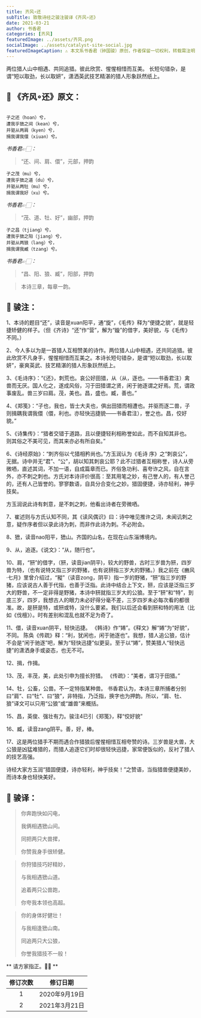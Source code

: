 ```yaml
---
title: 齐风∘还
subTitle: 致敬诗经之骏注骏译《齐风∘还》 
date: 2021-03-21 
author: 书香君
categories: [齐风]
featuredImage: ../assets/齐风.png
socialImage: ../assets/catalyst-site-social.jpg
featuredImageCaption: ⚠️️ 本文系书香君（钟国骏）原创，作者保留一切权利，转载需注明出处。
---
```


两位猎人山中相遇、共同追猎。彼此欣赏、惺惺相惜而互美。
长短句错杂，是谓“短以取劲，长以取妍”，潇洒英武技艺精湛的猎人形象跃然纸上。

## 🌼 《齐风∘还》原文：
```

子之还（hoan）兮，
遭我乎峱之间（kean）兮，
并驱从两肩（kyen）兮，
揖我谓我儇（xiuan）兮。

```
*书香君👉🏻：* 

> “还、间、肩、儇”，元部，押韵

```
子之茂（mu）兮，
遭我乎峱之道（du）兮，
并驱从两牡（mu）兮，
揖我谓我好（xu）兮。

```
*书香君👉🏻：* 

> “茂、道、牡、好”，幽部，押韵

```
子之昌（tjiang）兮，
遭我乎峱之阳（jiang）兮，
并驱从两狼（lang）兮，
揖我谓我臧（tzang）兮。

```
*书香君👉🏻：* 

> “昌、阳、狼、臧”，阳部，押韵

> 本诗三章，每章一韵。

## 🍁️ 骏注：

1、本诗的题目“还”，读音是xuan阳平，通“旋”，《毛传》释为“便捷之貌”，就是轻捷矫健的样子。（但《齐诗》“还”作“营”，解为“嫙”的借字，美好貌，与《毛传》不同。）

2、今人多以为是一首猎人互相赞美的诗作。两位猎人山中相遇，还共同追猎。彼此欣赏不凡身手，惺惺相惜而互美之。本诗长短句错杂，是谓“短以取劲，长以取妍”，豪爽英武、技艺精湛的猎人形象跃然纸上。

3、《毛诗序》：“《还》，刺荒也。哀公好田猎，从（从，逐也。——书香君注）禽兽而无厌。国人化之，遂成风俗，习于田猎谓之贤，闲于驰逐谓之好焉。荒，谓政事废乱。兽三岁曰肩。茂，美也。昌，盛也。臧，善也。”

4、《郑笺》：“子也，我也，皆士大夫也，俱出田猎而相遭也。并驱而逐二兽，子则揖耦我谓我儇（儇，利也。亦轻快迅捷貌——书香君注），誉之也。昌，佼好貌。”

5、《诗集传》：“猎者交错于道路，且以便捷轻利相称誉如此，而不自知其非也。则其俗之不美可见，而其来亦必有所自矣。”

6、《诗经原始》：“刺齐俗以弋猎相矜尚也。”方玉润认为《毛诗
序》之“刺哀公”，无据。诗中并无“君”、“公”，胡以知其刺哀公耶？此不过猎者互相称誉，诗人从旁微哂，直述其词，不加一语，自成篇章而已。齐俗急功利、喜夸诈之风，自在言外，亦不刺之刺也。方氏对本诗评价很高：至其用笔之妙，有己誉人的，有人誉己的，还有人己皆誉的。寥寥数语，自具分合变化之妙。猎固便捷，诗亦轻利，神乎技矣。

方玉润说此诗有刺意，是不刺之刺，他看出诗者在旁微哂。

7、崔述则与方氏认知不同，其《读风偶识》曰：诗中唯见推许之词，未闻讥刺之意，疑作序者但以录此诗为刺，而非作此诗为刺。不必附会。

8、峱，读音nao阳平，峱山。齐国的山名，在现在山东淄博境内。

9、从，追逐。《说文》：“从，随行也”。

10、肩，“豜”的借字，（豜，读音jian阴平)，较大的野兽，古时三岁兽为豜，四岁兽为特，（也有说特又指三岁的野猪，也有说豜指三岁大的野猪。）我之前在《豳风·七月》里曾介绍过，“豵”（读音zong，阴平）指一岁的野猪，“豜”指三岁的野猪，应该说古人善于代指，也善于泛指。此诗中结合上下文，豜，应该是泛指三岁大的野兽，不一定非得是野猪，本诗中豜就指三岁大的公狼。至于“豜”和“特”，到底三岁，四岁，我想古人的眼力未必好得分毫不差，三岁四岁未必每次看的都很准。故，是豜是特，或豜或特，没什么要紧。我们以后还会看到豜和特的用法（比如《伐檀》）。时有差别和混乱也就不足为奇了。

11、儇，读音xuan阴平，轻快迅捷。 《韩诗》作“婘”。《释文》解“婘”为“好貌”，不同。
陈奂《传疏》释：“利，犹闲也，闲于驰逐也”。我想，猎人追公狼，估计不会是“闲于驰逐”吧，解为“轻快迅捷”似更妥。至于以“婘”，赞美猎人“轻快迅捷”的潇洒身手或姿态，也无不可。

12、揖，作揖。

13、茂，丰茂，美，此处引申为擅长狩猎。 《传疏》：“美者，谓习于田猎。”

14、牡，公畜，公兽。不一定特指某种兽。
书香君认为，本诗三章所捕者分别曰“肩”、曰“牡”、曰“狼”，非特指，乃泛指，换字也为押韵。所以，“肩、牡、狼”译文可以只用“公狼”或“雄兽”来概括。

15、昌，英俊、强壮有力。骏注4已引《郑笺》，释“佼好貌”

16、臧，读音zang阴平。善，好，棒。

17、这是两位猎手不期而遇合作猎狼后惺惺相惜互相夸赞的诗。三岁兽是大兽，大公狼是凶猛难猎的，而猎人追逐它们时却很轻快迅捷，家常便饭似的，反衬了猎人的技艺高强。

诗经大家方玉润“猎固便捷，诗亦轻利，神乎技矣！”之赞语，当指猎兽便捷美妙，而诗本身也轻快美好。

## 🍁️ 骏译：

> 你奔跑快如闪电，
> 
> 我俩相遇峱山间。
> 
> 同把两只大兽撵，
> 
> 你赞我身手很矫健。

> 你狩猎技巧好精妙，
> 
> 与我相遇峱山道。
> 
> 追着两只公兽跑，
> 
> 你夸我本领也高超。

> 你的身体好健壮！
> 
> 与我相逢峱山南。
> 
> 同追两只大公狼，
> 
> 你誉我猎技不一般！

** 请方家指正。🙏🏻 **

| 修订次数      | 修订日期 | 
|   :----: |    :----:   | 
| 1    | 2020年9月19日       | 
| 2    | 2021年3月21日       | 
